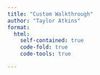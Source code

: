 ```yaml
---
title: "Custom Walkthrough"
author: "Taylor Atkins"
format:
  html:
    self-contained: true
    code-fold: true
    code-tools: true

---
```


